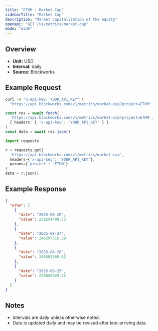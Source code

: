 ```yaml
---
title: "ETHM : Market Cap"
sidebarTitle: "Market Cap"
description: "Market capitalization of the equity"
openapi: "GET /v1/metrics/market-cap"
mode: "wide"
---
```


## Overview

- **Unit:** USD
- **Interval:** daily
- **Source:** Blockworks

## Example Request

<CodeGroup>

```bash cURL
curl -H "x-api-key: YOUR_API_KEY" \
  "https://api.blockworks.com/v1/metrics/market-cap?project=ETHM"
```

```typescript TypeScript
const res = await fetch(
  'https://api.blockworks.com/v1/metrics/market-cap?project=ETHM',
  { headers: { 'x-api-key': 'YOUR_API_KEY' } }
)
const data = await res.json()
```

```python Python
import requests

r = requests.get(
  'https://api.blockworks.com/v1/metrics/market-cap',
  headers={'x-api-key': 'YOUR_API_KEY'},
  params={'project': 'ETHM'}
)
data = r.json()
```

</CodeGroup>

## Example Response

```json
{
  "ethm": [
    {
      "date": "2025-08-28",
      "value": 239241409.73
    },
    {
      "date": "2025-08-27",
      "value": 246297516.29
    },
    {
      "date": "2025-08-26",
      "value": 246505569.62
    },
    {
      "date": "2025-08-25",
      "value": 239858929.72
    }
  ]
}
```

## Notes
- Intervals are daily unless otherwise noted.
- Data is updated daily and may be revised after late-arriving data.
